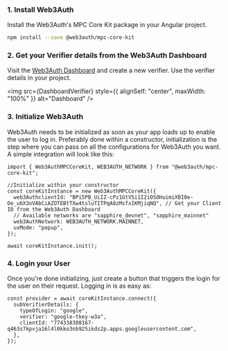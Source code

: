 
### 1. Install Web3Auth

Install the Web3Auth's MPC Core Kit package in your Angular project.

```bash npm2yarn
npm install --save @web3auth/mpc-core-kit
```

### 2. Get your Verifier details from the Web3Auth Dashboard

Visit the [Web3Auth Dashboard](https://dashboard.web3auth.io) and create a new verifier. Use the verifier details in your project.

<img src={DashboardVerifier} style={{ alignSelf: "center", maxWidth: "100%" }} alt="Dashboard" />

### 3. Initialize Web3Auth

Web3Auth needs to be initialized as soon as your app loads up to enable the user to log in. Preferably done within a constructor, initialization is
the step where you can pass on all the configurations for Web3Auth you want. A simple integration will look like this:

```tsx
import { Web3AuthMPCCoreKit, WEB3AUTH_NETWORK } from "@web3auth/mpc-core-kit";

//Initialize within your constructor
const coreKitInstance = new Web3AuthMPCCoreKit({
  web3AuthclientId: "BPi5PB_UiIZ-cPz1GtV5i1I2iOSOHuimiXBI0e-Oe_u6X3oVAbCiAZOTEBtTXw4tsluTITPqA8zMsfxIKMjiqNQ", // Get your Client ID from the Web3Auth Dashboard
  // Available networks are "sapphire_devnet", "sapphire_mainnet"
  web3AuthNetwork: WEB3AUTH_NETWORK.MAINNET,
  uxMode: "popup",
});

await coreKitInstance.init();
```

### 4. Login your User

Once you're done initializing, just create a button that triggers the login for the user on their request. Logging in is as easy as:

```tsx
const provider = await coreKitInstance.connect({
  subVerifierDetails: {
    typeOfLogin: "google",
    verifier: "google-tkey-w3a",
    clientId: "774338308167-q463s7kpvja16l4l0kko3nb925ikds2p.apps.googleusercontent.com",
  },
});
```
